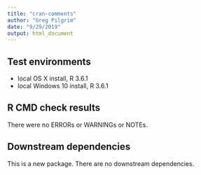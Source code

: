 ```yaml
---
title: "cran-comments"
author: "Greg Pilgrim"
date: "9/29/2019"
output: html_document
---
```


## Test environments
* local OS X install, R 3.6.1
* local Windows 10 install, R 3.6.1

## R CMD check results
There were no ERRORs or WARNINGs or NOTEs.

## Downstream dependencies
This is a new package.  There are no downstream dependencies.
